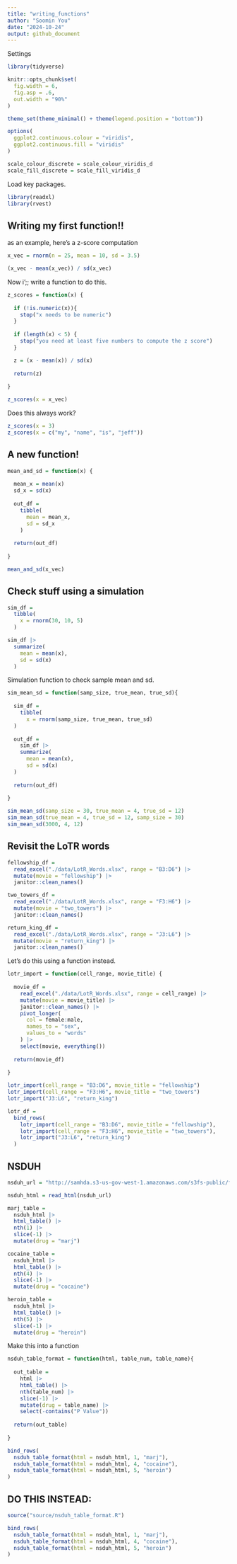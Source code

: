 ```yaml
---
title: "writing_functions"
author: "Soomin You"
date: "2024-10-24"
output: github_document
---
```


Settings 

```r
library(tidyverse)

knitr::opts_chunk$set(
  fig.width = 6,
  fig.asp = .6,
  out.width = "90%"
)

theme_set(theme_minimal() + theme(legend.position = "bottom"))

options(
  ggplot2.continuous.colour = "viridis",
  ggplot2.continuous.fill = "viridis"
)

scale_colour_discrete = scale_colour_viridis_d
scale_fill_discrete = scale_fill_viridis_d
```

Load key packages. 

```r
library(readxl)
library(rvest)
```

## Writing my first function!!

as an example, here's a z-score computation 

```r
x_vec = rnorm(n = 25, mean = 10, sd = 3.5)

(x_vec - mean(x_vec)) / sd(x_vec)
```

Now i';; write a function to do this. 

```r
z_scores = function(x) {
  
  if (!is.numeric(x)){
    stop("x needs to be numeric")
  }
  
  if (length(x) < 5) {
    stop("you need at least five numbers to compute the z score")
  }

  z = (x - mean(x)) / sd(x) 
  
  return(z)
  
}

z_scores(x = x_vec)
```

Does this always work? 

```r
z_scores(x = 3)
z_scores(x = c("my", "name", "is", "jeff"))
```


## A new function! 

```r
mean_and_sd = function(x) {
  
  mean_x = mean(x)
  sd_x = sd(x)
  
  out_df = 
    tibble(
      mean = mean_x,
      sd = sd_x 
    )
  
  return(out_df)
  
}

mean_and_sd(x_vec)
```

## Check stuff using a simulation 

```r
sim_df = 
  tibble(
    x = rnorm(30, 10, 5)
  )

sim_df |>
  summarize(
    mean = mean(x), 
    sd = sd(x)
  )
```

Simulation function to check sample mean and sd.

```r
sim_mean_sd = function(samp_size, true_mean, true_sd){
  
  sim_df = 
    tibble(
      x = rnorm(samp_size, true_mean, true_sd)
  )
  
  out_df = 
    sim_df |>
    summarize(
      mean = mean(x), 
      sd = sd(x)
  )
  
  return(out_df)
  
}

sim_mean_sd(samp_size = 30, true_mean = 4, true_sd = 12)
sim_mean_sd(true_mean = 4, true_sd = 12, samp_size = 30)
sim_mean_sd(3000, 4, 12)

```
 


## Revisit the LoTR words 

```r
fellowship_df = 
  read_excel("./data/LotR_Words.xlsx", range = "B3:D6") |>
  mutate(movie = "fellowship") |>
  janitor::clean_names()

two_towers_df = 
  read_excel("./data/LotR_Words.xlsx", range = "F3:H6") |>
  mutate(movie = "two_towers") |>
  janitor::clean_names()

return_king_df = 
  read_excel("./data/LotR_Words.xlsx", range = "J3:L6") |>
  mutate(movie = "return_king") |>
  janitor::clean_names()
```


Let's do this using a function instead. 

```r
lotr_import = function(cell_range, movie_title) {
  
  movie_df = 
    read_excel("./data/LotR_Words.xlsx", range = cell_range) |>
    mutate(movie = movie_title) |>
    janitor::clean_names() |>
    pivot_longer(
      col = female:male, 
      names_to = "sex", 
      values_to = "words"
    ) |>
    select(movie, everything())
  
  return(movie_df)
  
}

lotr_import(cell_range = "B3:D6", movie_title = "fellowship")
lotr_import(cell_range = "F3:H6", movie_title = "two_towers")
lotr_import("J3:L6", "return_king")

lotr_df = 
  bind_rows(
    lotr_import(cell_range = "B3:D6", movie_title = "fellowship"), 
    lotr_import(cell_range = "F3:H6", movie_title = "two_towers"), 
    lotr_import("J3:L6", "return_king")
  )
```


## NSDUH

```r
nsduh_url = "http://samhda.s3-us-gov-west-1.amazonaws.com/s3fs-public/field-uploads/2k15StateFiles/NSDUHsaeShortTermCHG2015.htm"

nsduh_html = read_html(nsduh_url)

marj_table = 
  nsduh_html |>
  html_table() |>
  nth(1) |>
  slice(-1) |>
  mutate(drug = "marj")

cocaine_table = 
  nsduh_html |>
  html_table() |>
  nth(4) |>
  slice(-1) |>
  mutate(drug = "cocaine")

heroin_table = 
  nsduh_html |>
  html_table() |>
  nth(5) |>
  slice(-1) |>
  mutate(drug = "heroin")

```


Make this into a function 

```r
nsduh_table_format = function(html, table_num, table_name){
  
  out_table = 
    html |>
    html_table() |>
    nth(table_num) |>
    slice(-1) |>
    mutate(drug = table_name) |>
    select(-contains("P Value"))
  
  return(out_table)
  
}

bind_rows(
  nsduh_table_format(html = nsduh_html, 1, "marj"), 
  nsduh_table_format(html = nsduh_html, 4, "cocaine"), 
  nsduh_table_format(html = nsduh_html, 5, "heroin")
)
```


## DO THIS INSTEAD: 

```r
source("source/nsduh_table_format.R")

bind_rows(
  nsduh_table_format(html = nsduh_html, 1, "marj"), 
  nsduh_table_format(html = nsduh_html, 4, "cocaine"), 
  nsduh_table_format(html = nsduh_html, 5, "heroin")
)

```


